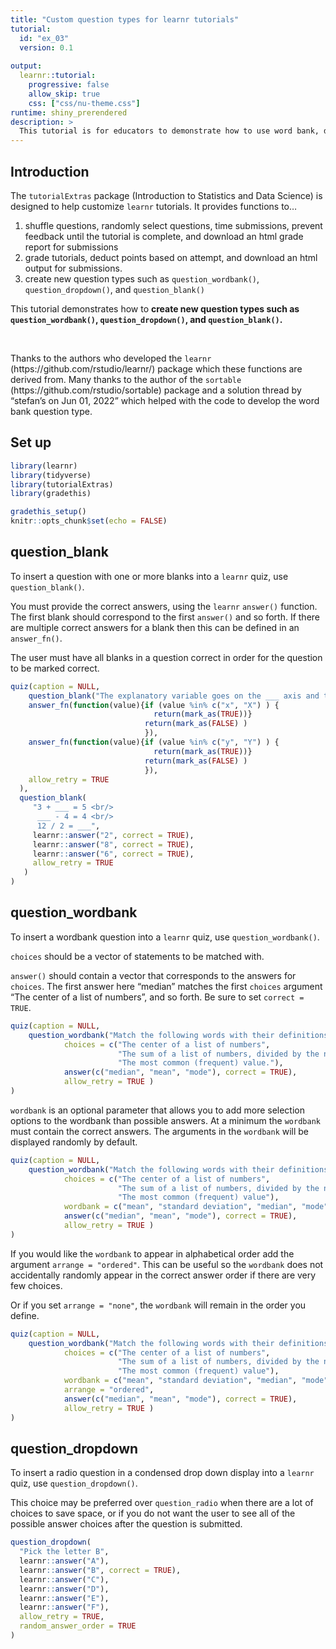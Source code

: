 ```yaml
---
title: "Custom question types for learnr tutorials"
tutorial:
  id: "ex_03"
  version: 0.1
  
output:
  learnr::tutorial:
    progressive: false
    allow_skip: true
    css: ["css/nu-theme.css"]
runtime: shiny_prerendered
description: >
  This tutorial is for educators to demonstrate how to use word bank, drop down, and fill in the blank questions in learnr tutorials.
---
```



## Introduction

The `tutorialExtras` package (Introduction to Statistics and Data Science) is designed to help customize `learnr` tutorials. It provides functions to... 

1. shuffle questions, randomly select questions, time submissions, prevent feedback until the tutorial is complete, and download an html grade report for submissions
1. grade tutorials, deduct points based on attempt, and download an html output for submissions.
1. create new question types such as `question_wordbank()`, `question_dropdown()`, and `question_blank()`

This tutorial demonstrates how to **create new question types such as `question_wordbank()`, `question_dropdown()`, and `question_blank()`.**


<br>

Thanks to the authors who developed the `learnr` (https://github.com/rstudio/learnr/)  package which these functions are derived from. Many thanks to the author of the `sortable` (https://github.com/rstudio/sortable) package and a solution thread by "stefan's on Jun 01, 2022" which helped with the code to develop the word bank question type.

## Set up

```r
library(learnr)
library(tidyverse)
library(tutorialExtras)
library(gradethis)

gradethis_setup()
knitr::opts_chunk$set(echo = FALSE)

```


## question_blank

To insert a question with one or more blanks into a `learnr` quiz, use `question_blank()`.

You must provide the correct answers, using the `learnr` `answer()` function. The first blank should correspond to the first `answer()` and so forth. If there are multiple correct answers for a blank then this can be defined in an `answer_fn()`.

The user must have all blanks in a question correct in order for the question to be marked correct.

```r
quiz(caption = NULL,
    question_blank("The explanatory variable goes on the ___ axis and the response variable goes on the ___ axis",
    answer_fn(function(value){if (value %in% c("x", "X") ) {
                                return(mark_as(TRUE))}
                              return(mark_as(FALSE) )
                              }),
    answer_fn(function(value){if (value %in% c("y", "Y") ) {
                                return(mark_as(TRUE))}
                              return(mark_as(FALSE) )
                              }),
    allow_retry = TRUE
  ),
  question_blank(
     "3 + ___ = 5 <br/>
      ___ - 4 = 4 <br/>
      12 / 2 = ___",
     learnr::answer("2", correct = TRUE),
     learnr::answer("8", correct = TRUE),
     learnr::answer("6", correct = TRUE),
     allow_retry = TRUE
   )
)

```


## question_wordbank

To insert a wordbank question into a `learnr` quiz, use `question_wordbank()`.

`choices` should be a vector of statements to be matched with.

`answer()` should contain a vector that corresponds to the answers for `choices`. The first answer here "median" matches the first `choices` argument "The center of a list of numbers", and so forth. Be sure to set `correct = TRUE`.

```r
quiz(caption = NULL,
    question_wordbank("Match the following words with their definitions.",
            choices = c("The center of a list of numbers", 
                        "The sum of a list of numbers, divided by the number of elements in the list.",  
                        "The most common (frequent) value."),
            answer(c("median", "mean", "mode"), correct = TRUE),
            allow_retry = TRUE )
)
```


`wordbank` is an optional parameter that allows you to add more selection options to the wordbank than possible answers. At a minimum the `wordbank` must contain the correct answers. The arguments in the `wordbank` will be displayed randomly by default.

```r
quiz(caption = NULL,
    question_wordbank("Match the following words with their definitions.",
            choices = c("The center of a list of numbers", 
                        "The sum of a list of numbers, divided by the number of elements in the list",  
                        "The most common (frequent) value"),
            wordbank = c("mean", "standard deviation", "median", "mode", "IQR", "range"),
            answer(c("median", "mean", "mode"), correct = TRUE), 
            allow_retry = TRUE )
)
```

If you would like the `wordbank` to appear in alphabetical order add the argument `arrange = "ordered"`. This can be useful so the `wordbank` does not accidentally randomly appear in the correct answer order if there are very few choices.

Or if you set `arrange = "none"`, the `wordbank` will remain in the order you define.

```r
quiz(caption = NULL,
    question_wordbank("Match the following words with their definitions.",
            choices = c("The center of a list of numbers",
                        "The sum of a list of numbers, divided by the number of elements in the list", 
                        "The most common (frequent) value"),
            wordbank = c("mean", "standard deviation", "median", "mode", "IQR", "range"),
            arrange = "ordered",
            answer(c("median", "mean", "mode"), correct = TRUE), 
            allow_retry = TRUE )
)
```


## question_dropdown

To insert a radio question in a condensed drop down display into a `learnr` quiz, use `question_dropdown()`.

This choice may be preferred over `question_radio` when there are a lot of choices to save space, or if you do not want the user to see all of the possible answer choices after the question is submitted.

```r
question_dropdown(
  "Pick the letter B",
  learnr::answer("A"),
  learnr::answer("B", correct = TRUE),
  learnr::answer("C"),
  learnr::answer("D"),
  learnr::answer("E"),
  learnr::answer("F"),
  allow_retry = TRUE,
  random_answer_order = TRUE
)
```

